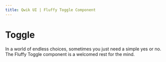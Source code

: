 ```yaml
---
title: Qwik UI | Fluffy Toggle Component
---
```



# Toggle

In a world of endless choices, sometimes you just need a simple yes or no. The Fluffy Toggle component is a welcomed rest for the mind.

<StatusBanner status={statusByComponent.fluffy.Toggle} />

